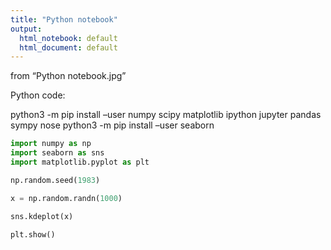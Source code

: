 ```yaml
---
title: "Python notebook"
output: 
  html_notebook: default
  html_document: default
---
```


from "Python notebook.jpg"

Python code:

python3 -m pip install --user numpy scipy matplotlib ipython jupyter pandas sympy nose
python3 -m pip install --user seaborn

```python
import numpy as np
import seaborn as sns
import matplotlib.pyplot as plt

np.random.seed(1983)

x = np.random.randn(1000)

sns.kdeplot(x)

plt.show()
```
